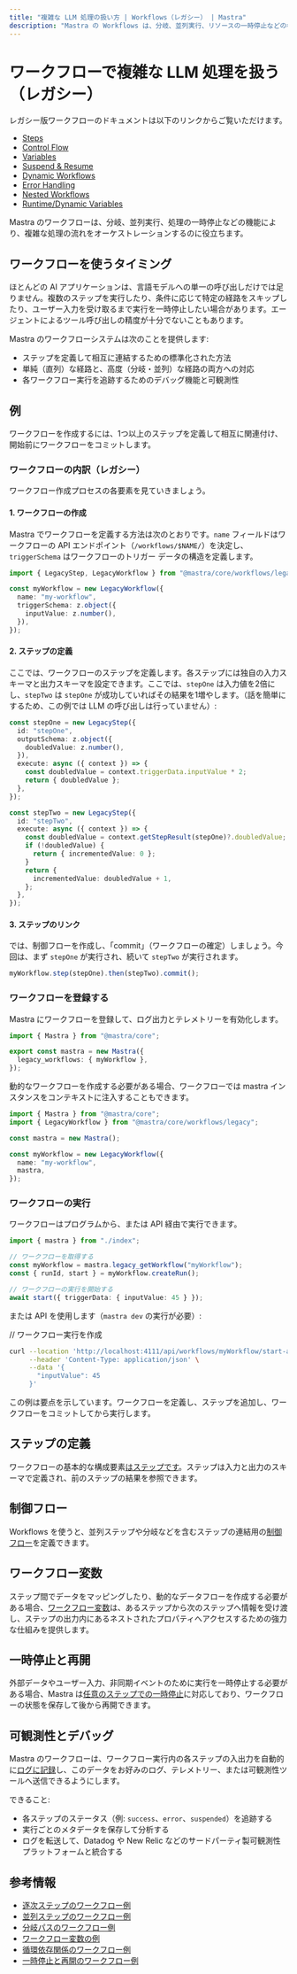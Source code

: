 ```yaml
---
title: "複雑な LLM 処理の扱い方 | Workflows（レガシー） | Mastra"
description: "Mastra の Workflows は、分岐、並列実行、リソースの一時停止などの機能により、複雑な一連の処理を効率よくオーケストレーションできます。"
---
```


# ワークフローで複雑な LLM 処理を扱う（レガシー）

レガシー版ワークフローのドキュメントは以下のリンクからご覧いただけます。

- [Steps](/docs/workflows-legacy/steps.mdx)
- [Control Flow](/docs/workflows-legacy/control-flow.mdx)
- [Variables](/docs/workflows-legacy/variables.mdx)
- [Suspend & Resume](/docs/workflows-legacy/suspend-and-resume.mdx)
- [Dynamic Workflows](/docs/workflows-legacy/dynamic-workflows.mdx)
- [Error Handling](/docs/workflows-legacy/error-handling.mdx)
- [Nested Workflows](/docs/workflows-legacy/nested-workflows.mdx)
- [Runtime/Dynamic Variables](/docs/workflows-legacy/runtime-variables.mdx)

Mastra のワークフローは、分岐、並列実行、処理の一時停止などの機能により、複雑な処理の流れをオーケストレーションするのに役立ちます。

## ワークフローを使うタイミング

ほとんどの AI アプリケーションは、言語モデルへの単一の呼び出しだけでは足りません。複数のステップを実行したり、条件に応じて特定の経路をスキップしたり、ユーザー入力を受け取るまで実行を一時停止したい場合があります。エージェントによるツール呼び出しの精度が十分でないこともあります。

Mastra のワークフローシステムは次のことを提供します:

- ステップを定義して相互に連結するための標準化された方法
- 単純（直列）な経路と、高度（分岐・並列）な経路の両方への対応
- 各ワークフロー実行を追跡するためのデバッグ機能と可観測性

## 例

ワークフローを作成するには、1つ以上のステップを定義して相互に関連付け、開始前にワークフローをコミットします。

### ワークフローの内訳（レガシー）

ワークフロー作成プロセスの各要素を見ていきましょう。

#### 1. ワークフローの作成

Mastra でワークフローを定義する方法は次のとおりです。`name` フィールドはワークフローの API エンドポイント（`/workflows/$NAME/`）を決定し、`triggerSchema` はワークフローのトリガー データの構造を定義します。

```ts filename="src/mastra/workflow/index.ts"
import { LegacyStep, LegacyWorkflow } from "@mastra/core/workflows/legacy";

const myWorkflow = new LegacyWorkflow({
  name: "my-workflow",
  triggerSchema: z.object({
    inputValue: z.number(),
  }),
});
```


#### 2. ステップの定義

ここでは、ワークフローのステップを定義します。各ステップには独自の入力スキーマと出力スキーマを設定できます。ここでは、`stepOne` は入力値を2倍にし、`stepTwo` は `stepOne` が成功していればその結果を1増やします。（話を簡単にするため、この例では LLM の呼び出しは行っていません）:

```ts filename="src/mastra/workflow/index.ts"
const stepOne = new LegacyStep({
  id: "stepOne",
  outputSchema: z.object({
    doubledValue: z.number(),
  }),
  execute: async ({ context }) => {
    const doubledValue = context.triggerData.inputValue * 2;
    return { doubledValue };
  },
});

const stepTwo = new LegacyStep({
  id: "stepTwo",
  execute: async ({ context }) => {
    const doubledValue = context.getStepResult(stepOne)?.doubledValue;
    if (!doubledValue) {
      return { incrementedValue: 0 };
    }
    return {
      incrementedValue: doubledValue + 1,
    };
  },
});
```


#### 3. ステップのリンク

では、制御フローを作成し、「commit」（ワークフローの確定）しましょう。今回は、まず `stepOne` が実行され、続いて `stepTwo` が実行されます。

```ts filename="src/mastra/workflow/index.ts"
myWorkflow.step(stepOne).then(stepTwo).commit();
```


### ワークフローを登録する

Mastra にワークフローを登録して、ログ出力とテレメトリーを有効化します。

```ts showLineNumbers filename="src/mastra/index.ts"
import { Mastra } from "@mastra/core";

export const mastra = new Mastra({
  legacy_workflows: { myWorkflow },
});
```

動的なワークフローを作成する必要がある場合、ワークフローでは mastra インスタンスをコンテキストに注入することもできます。

```ts filename="src/mastra/workflow/index.ts"
import { Mastra } from "@mastra/core";
import { LegacyWorkflow } from "@mastra/core/workflows/legacy";

const mastra = new Mastra();

const myWorkflow = new LegacyWorkflow({
  name: "my-workflow",
  mastra,
});
```


### ワークフローの実行

ワークフローはプログラムから、または API 経由で実行できます。

```ts showLineNumbers filename="src/mastra/run-workflow.ts" copy
import { mastra } from "./index";

// ワークフローを取得する
const myWorkflow = mastra.legacy_getWorkflow("myWorkflow");
const { runId, start } = myWorkflow.createRun();

// ワークフローの実行を開始する
await start({ triggerData: { inputValue: 45 } });
```

または API を使用します（`mastra dev` の実行が必要）:

// ワークフロー実行を作成

```bash
curl --location 'http://localhost:4111/api/workflows/myWorkflow/start-async' \
     --header 'Content-Type: application/json' \
     --data '{
       "inputValue": 45
     }'
```

この例は要点を示しています。ワークフローを定義し、ステップを追加し、ワークフローをコミットしてから実行します。


## ステップの定義

ワークフローの基本的な構成要素[はステップです](./steps.mdx)。ステップは入力と出力のスキーマで定義され、前のステップの結果を参照できます。

## 制御フロー

Workflows を使うと、並列ステップや分岐などを含むステップの連結用の[制御フロー](./control-flow.mdx)を定義できます。

## ワークフロー変数

ステップ間でデータをマッピングしたり、動的なデータフローを作成する必要がある場合、[ワークフロー変数](./variables.mdx)は、あるステップから次のステップへ情報を受け渡し、ステップの出力内にあるネストされたプロパティへアクセスするための強力な仕組みを提供します。

## 一時停止と再開

外部データやユーザー入力、非同期イベントのために実行を一時停止する必要がある場合、Mastra は[任意のステップでの一時停止](./suspend-and-resume.mdx)に対応しており、ワークフローの状態を保存して後から再開できます。

## 可観測性とデバッグ

Mastra のワークフローは、ワークフロー実行内の各ステップの入出力を自動的に[ログに記録](../../reference/observability/otel-config.mdx)し、このデータをお好みのログ、テレメトリー、または可観測性ツールへ送信できるようにします。

できること:

- 各ステップのステータス（例: `success`、`error`、`suspended`）を追跡する
- 実行ごとのメタデータを保存して分析する
- ログを転送して、Datadog や New Relic などのサードパーティ製可観測性プラットフォームと統合する

## 参考情報

- [逐次ステップのワークフロー例](../../examples/workflows_legacy/sequential-steps.mdx)
- [並列ステップのワークフロー例](../../examples/workflows_legacy/parallel-steps.mdx)
- [分岐パスのワークフロー例](../../examples/workflows_legacy/branching-paths.mdx)
- [ワークフロー変数の例](../../examples/workflows_legacy/workflow-variables.mdx)
- [循環依存関係のワークフロー例](../../examples/workflows_legacy/cyclical-dependencies.mdx)
- [一時停止と再開のワークフロー例](../../examples/workflows_legacy/suspend-and-resume.mdx)